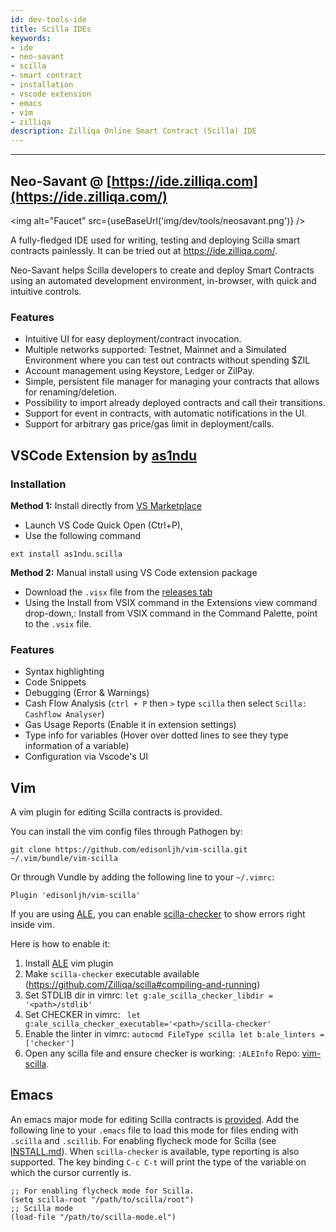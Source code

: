 ```yaml
---
id: dev-tools-ide
title: Scilla IDEs
keywords: 
- ide
- neo-savant
- scilla
- smart contract
- installation
- vscode extension
- emacs
- vim
- zilliqa
description: Zilliqa Online Smart Contract (Scilla) IDE
---
```


---


## Neo-Savant @ [https://ide.zilliqa.com](https://ide.zilliqa.com/)

<img alt="Faucet" src={useBaseUrl('img/dev/tools/neosavant.png')} />

A fully-fledged IDE used for writing, testing and deploying Scilla smart contracts painlessly. It can be tried out at https://ide.zilliqa.com/.

Neo-Savant helps Scilla developers to create and deploy Smart Contracts using an automated development environment, in-browser, with quick and intuitive controls.

### Features
* Intuitive UI for easy deployment/contract invocation.
* Multiple networks supported: Testnet, Mainnet and a Simulated Environment where you can test out contracts without spending $ZIL
* Account management using Keystore, Ledger or ZilPay.
* Simple, persistent file manager for managing your contracts that allows for renaming/deletion.
* Possibility to import already deployed contracts and call their transitions.
* Support for event in contracts, with automatic notifications in the UI.
* Support for arbitrary gas price/gas limit in deployment/calls.

## VSCode Extension by [as1ndu](https://marketplace.visualstudio.com/publishers/as1ndu)

### Installation

**Method 1:** Install directly from [VS Marketplace](https://marketplace.visualstudio.com/items?itemName=as1ndu.scilla)
- Launch VS Code Quick Open (Ctrl+P),
- Use the following command
```
ext install as1ndu.scilla
```

**Method 2:** Manual install using VS Code extension package
- Download the `.visx` file from the [releases tab](https://github.com/as1ndu/scilla/releases)
- Using the Install from VSIX command in the Extensions view command drop-down,: Install from VSIX command in the Command Palette, point to the `.vsix` file.

### Features
- Syntax highlighting
- Code Snippets
- Debugging (Error & Warnings)
- Cash Flow Analysis (`ctrl + P` then `>` type `scilla` then select `Scilla: Cashflow Analyser`)
- Gas Usage Reports (Enable it in extension settings)
- Type info for variables (Hover over dotted lines to see they type information of a variable)
- Configuration via Vscode's UI

## Vim
A vim plugin for editing Scilla contracts is provided.

You can install the vim config files through Pathogen by:
```
git clone https://github.com/edisonljh/vim-scilla.git ~/.vim/bundle/vim-scilla
```
Or through Vundle by adding the following line to your `~/.vimrc`:
```
Plugin 'edisonljh/vim-scilla'
```

If you are using [ALE](https://github.com/w0rp/ale), you can enable [scilla-checker](https://scilla.readthedocs.io/en/latest/scilla-checker.html) to show errors right inside vim.

Here is how to enable it:

1. Install [ALE](https://github.com/w0rp/ale) vim plugin
2. Make `scilla-checker` executable available (https://github.com/Zilliqa/scilla#compiling-and-running)
3. Set STDLIB dir in vimrc: `let g:ale_scilla_checker_libdir = '<path>/stdlib'`
4. Set CHECKER in vimrc: ` let g:ale_scilla_checker_executable='<path>/scilla-checker'`
5. Enable the linter in vimrc: `autocmd FileType scilla let b:ale_linters = ['checker']`
6. Open any scilla file and ensure checker is working: `:ALEInfo`
Repo: [vim-scilla](https://github.com/edisonljh/vim-scilla).

## Emacs
An emacs major mode for editing Scilla contracts is [provided](https://github.com/Zilliqa/scilla/blob/master/misc/emacs-mode/scilla-mode.el).
Add the following line to your `.emacs` file to load this mode for files ending with `.scilla` and `.scillib`.
For enabling flycheck mode for Scilla (see [INSTALL.md](https://github.com/Zilliqa/scilla/blob/master/INSTALL.md)). When `scilla-checker` is available,
type reporting is also supported. The key binding `C-c C-t` will print the type of the variable on which
the cursor currently is.

```
;; For enabling flycheck mode for Scilla.
(setq scilla-root "/path/to/scilla/root")
;; Scilla mode
(load-file "/path/to/scilla-mode.el")
